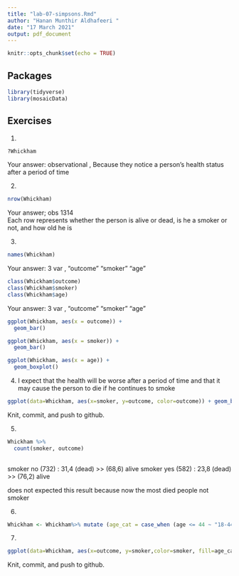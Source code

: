 ```yaml
---
title: "lab-07-simpsons.Rmd"
author: "Hanan Munthir Aldhafeeri "
date: "17 March 2021"
output: pdf_document
---
```


```r
knitr::opts_chunk$set(echo = TRUE)
```

## Packages

```r
library(tidyverse) 
library(mosaicData)
```


## Exercises


1.  
```r
?Whickham
```
    
Your answer:
observational , Because they notice a person's health status after a period of time

2.  
```r
nrow(Whickham)
```

Your answer;
obs 1314  
Each row represents whether the person is alive or dead, is he a smoker or not, and how old he is

3.  

```r
names(Whickham)
```

Your answer:
3 var , "outcome" "smoker"  "age"

```r
class(Whickham$outcome)
class(Whickham$smoker)
class(Whickham$age)
```

Your answer:
3 var , "outcome" "smoker"  "age"

```r
ggplot(Whickham, aes(x = outcome)) +
  geom_bar()
```


```r
ggplot(Whickham, aes(x = smoker)) +
  geom_bar()
```

```r
ggplot(Whickham, aes(x = age)) +
  geom_boxplot()
```


4. 
I expect that the health will be worse after a period of time and that it may cause the person to die if he continues to smoke

```r
ggplot(data=Whickham, aes(x=smoker, y=outcome, color=outcome)) + geom_bar(stat="identity")
```

Knit, commit, and push to github.

5.

```r
Whickham %>%
  count(smoker, outcome)
 
```
smoker no  (732) :   31,4 (dead) >> (68,6) alive
smoker yes (582) :   23,8 (dead) >> (76,2) alive

does not expected this result because now the most died people not smoker


6.

```r
Whickham <- Whickham%>% mutate (age_cat = case_when (age <= 44 ~ "18-44", age > 44. & age <= 64 ~ "45-64", age > 64 ~ "65+"))
```

7. 

```r
ggplot(data=Whickham, aes(x=outcome, y=smoker,color=smoker, fill=age_cat)) + geom_bar(stat="identity") +facet_wrap(~age_cat)
```

Knit, commit, and push to github.